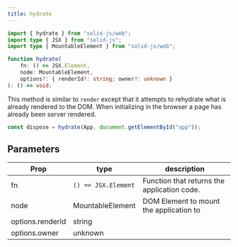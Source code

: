 ```yaml
---
title: hydrate
---
```


```ts
import { hydrate } from "solid-js/web";
import type { JSX } from "solid-js";
import type { MountableElement } from "solid-js/web";

function hydrate(
	fn: () => JSX.Element,
	node: MountableElement,
	options?: { renderId?: string; owner?: unknown }
): () => void;
```

This method is similar to `render` except that it attempts to rehydrate what is already rendered to the DOM.
When initializing in the browser a page has already been server rendered.

```ts
const dispose = hydrate(App, document.getElementById("app"));
```

## Parameters

| Prop             | type                | description                                 |
| ---------------- | ------------------- | ------------------------------------------- |
| fn               | `() => JSX.Element` | Function that returns the application code. |
| node             | MountableElement    | DOM Element to mount the application to     |
| options.renderId | string              |                                             |
| options.owner    | unknown             |                                             |
